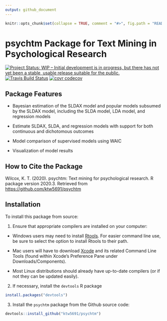 ```yaml
---
output: github_document
---
```


<!-- README.md is generated from README.Rmd. Please edit that file -->

```r
knitr::opts_chunk$set(collapse = TRUE, comment = "#>", fig.path = "README-")
```

# psychtm Package for Text Mining in Psychological Research

[![Project Status: WIP – Initial development is in progress, but there has not yet been a stable, usable release suitable for the public.](https://www.repostatus.org/badges/latest/wip.svg)](https://www.repostatus.org/#wip)
[![Travis Build Status](https://travis-ci.com/ktw5691/psychtm.svg?branch=master)](https://travis-ci.com/ktw5691/psychtm)
[![covr codecov](https://codecov.io/gh/ktw5691/psychtm/branch/master/graph/badge.svg)](https://codecov.io/gh/ktw5691/psychtm)

## Package Features

+ Bayesian estimation of the SLDAX model and popular models subsumed by the SLDAX model, including the SLDA model, LDA model, and regression models

+ Estimate SLDAX, SLDA, and regression models with support for both continuous and dichotomous outcomes

+ Model comparison of supervised models using WAIC

+ Visualization of model results

## How to Cite the Package

Wilcox, K. T. (2020). psychtm: Text mining for psychological research. R package version 2020.3. Retrieved from [https://github.com/ktw5691/psychtm](https://github.com/ktw5691/psychtm)

## Installation

To install this package from source:

1) Ensure that appropriate compilers are installed on your computer:

+ Windows users may need to install [Rtools](https://CRAN.R-project.org/bin/windows/Rtools/). For easier command line use, be sure to select the option to install Rtools to their path.

+ Mac users will have to download [Xcode](https://itunes.apple.com/ca/app/xcode/id497799835?mt=12) and its related Command Line Tools (found within Xcode's Preference Pane under Downloads/Components).

+ Most Linux distributions should already have up-to-date compilers (or if not they can be updated easily).

2) If necessary, install the `devtools` R package

```r
install.packages("devtools")
```

3) Install the `psychtm` package from the Github source code:

```r
devtools::install_github("ktw5691/psychtm")
```
